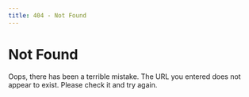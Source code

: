 ---
title: 404 - Not Found
---

# Not Found

Oops, there has been a terrible mistake. The URL you entered does not appear to exist. Please check it and try again.
